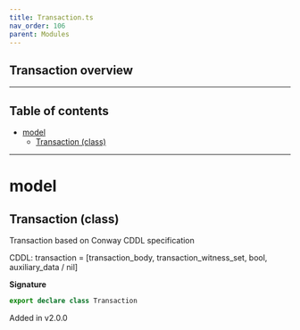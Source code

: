 ```yaml
---
title: Transaction.ts
nav_order: 106
parent: Modules
---
```


## Transaction overview

---

<h2 className="text-delta">Table of contents</h2>

- [model](#model)
  - [Transaction (class)](#transaction-class)

---

# model

## Transaction (class)

Transaction based on Conway CDDL specification

CDDL: transaction =
[transaction_body, transaction_witness_set, bool, auxiliary_data / nil]

**Signature**

```ts
export declare class Transaction
```

Added in v2.0.0
